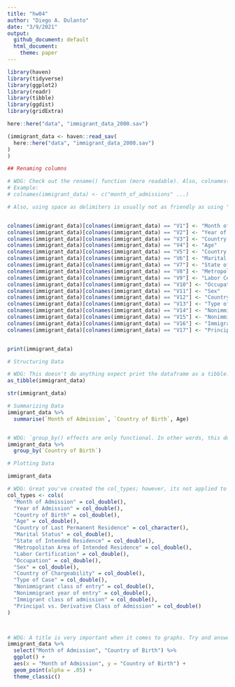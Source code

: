 ```yaml
---
title: "hw04"
author: "Diego A. Dulanto"
date: "3/9/2021"
output: 
  github_document: default
  html_document: 
    theme: paper
---
```


```r
library(haven)
library(tidyverse)
library(ggplot2)
library(readr)
library(tibble)
library(ggdist)
library(gridExtra)
```



```r
here::here("data", "immigrant_data_2000.sav")

(immigrant_data <- haven::read_sav(
  here::here("data", "immigrant_data_2000.sav")
)
)

## Renaming columns

# WDG: Check out the rename() function (more readable). Also, colnames() is a list of the column names. You can just assign a vector of values instead of doing element-wise change like you're doing
# Example:
# colnames(immigrant_data) <- c("month_of_admissions" ...)

# Also, using space as delimiters is usually not as friendly as using "_" underscores.


colnames(immigrant_data)[colnames(immigrant_data) == "V1"] <- "Month of Admission"
colnames(immigrant_data)[colnames(immigrant_data) == "V2"] <- "Year of Admission"
colnames(immigrant_data)[colnames(immigrant_data) == "V3"] <- "Country of Birth"
colnames(immigrant_data)[colnames(immigrant_data) == "V4"] <- "Age"
colnames(immigrant_data)[colnames(immigrant_data) == "V5"] <- "Country of Last Permanent Residence"
colnames(immigrant_data)[colnames(immigrant_data) == "V6"] <- "Marital Status"
colnames(immigrant_data)[colnames(immigrant_data) == "V7"] <- "State of Intended Residence"
colnames(immigrant_data)[colnames(immigrant_data) == "V8"] <- "Metropolitan Area of Intended Residence"
colnames(immigrant_data)[colnames(immigrant_data) == "V9"] <- "Labor Certification"
colnames(immigrant_data)[colnames(immigrant_data) == "V10"] <- "Occupation"
colnames(immigrant_data)[colnames(immigrant_data) == "V11"] <- "Sex"
colnames(immigrant_data)[colnames(immigrant_data) == "V12"] <- "Country of Chargeability"
colnames(immigrant_data)[colnames(immigrant_data) == "V13"] <- "Type of Case"
colnames(immigrant_data)[colnames(immigrant_data) == "V14"] <- "Nonimmigrant class of entry"
colnames(immigrant_data)[colnames(immigrant_data) == "V15"] <- "Nonimmigrant year of entry"
colnames(immigrant_data)[colnames(immigrant_data) == "V16"] <- "Immigrant class of admission"
colnames(immigrant_data)[colnames(immigrant_data) == "V17"] <- "Principal vs. Derivative Class of Admission"


print(immigrant_data)
```

```r
# Structuring Data

# WDG: This doesn't do anything expect print the dataframe as a tibble. It doesn't save it as a tibble so this won't have any effects.
as_tibble(immigrant_data)

str(immigrant_data)
```


```r
# Summarizing Data
immigrant_data %>%
  summarise(`Month of Admission`, `Country of Birth`, Age)


# WDG: `group_by() effects are only functional. In other words, this doesn't have any effect until you start manipulating the data.
immigrant_data %>%
  group_by(`Country of Birth`)
```



```r
# Plotting Data

immigrant_data

# WDG: Great you've created the col_types; however, its not applied to the data.
col_types <- cols(
  "Month of Admission" = col_double(),
  "Year of Admission" = col_double(),
  "Country of Birth" = col_double(),
  "Age" = col_double(),
  "Country of Last Permanent Residence" = col_character(),
  "Marital Status" = col_double(),
  "State of Intended Residence" = col_double(),
  "Metropolitan Area of Intended Residence" = col_double(),
  "Labor Certification" = col_double(),
  "Occupation" = col_double(),
  "Sex" = col_double(),
  "Country of Chargeability" = col_double(),
  "Type of Case" = col_double(),
  "Nonimmigrant class of entry" = col_double(),
  "Nonimmigrant year of entry" = col_double(),
  "Immigrant class of admission" = col_double(),
  "Principal vs. Derivative Class of Admission" = col_double()
)



# WDG: A title is very important when it comes to graphs. Try and answer the question: "What am I looking at?" when thinking of a title.
immigrant_data %>%
  select("Month of Admission", "Country of Birth") %>%
  ggplot() +
  aes(x = "Month of Admission", y = "Country of Birth") +
  geom_point(alpha = .05) +
  theme_classic()
```
